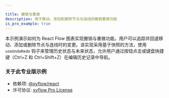 ```yaml
---

title: 撤销与重做
description: 用于移动、添加和删除节点与连线的撤销重做功能
is_pro_example: true
---
```


本示例演示如何为 React Flow 图表实现撤销与重做功能。用户可以追踪并回退移动、添加或删除节点与连线时的变更。该实现采用基于快照的方法，使用 `useUndoRedo` 钩子来管理历史状态与未来状态，允许用户通过按钮点击或键盘快捷键（Ctrl+Z 和 Ctrl+Shift+Z）在编辑历史记录中导航。

<ProExampleViewer slug="undo-redo" />

### 关于此专业版示例

- 依赖项: [@xyflow/react](https://www.npmjs.com/package/@xyflow/react)
- 许可协议: [xyflow Pro License](https://xyflow.com/pro-license)